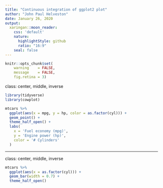 ```yaml
---
title: "Continuous integration of ggplot2 plot"
author: "John Paul Helveston"
date: January 26, 2020
output:
  xaringan::moon_reader:
    css: 'default'
    nature:
      highlightStyle: github
      ratio: "16:9"
    seal: false
---
```


```r
knitr::opts_chunk$set(
    warning    = FALSE,
    message    = FALSE,
    fig.retina = 3)
```

class: center, middle, inverse

```r
library(tidyverse)
library(cowplot)

mtcars %>% 
  ggplot(aes(x = mpg, y = hp, color = as.factor(cyl))) +
  geom_point() + 
  theme_half_open() + 
  labs(
    x = 'Fuel economy (mpg)',
    y = 'Engine power (hp)',
    color = '# Cylinders'
  )
```

---
class: center, middle, inverse

```r
mtcars %>% 
  ggplot(aes(x = as.factor(cyl))) +
  geom_bar(width = 0.7) + 
  theme_half_open() 
```

